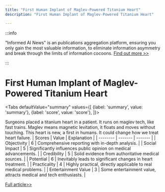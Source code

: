 ```yaml
---
title: "First Human Implant of Maglev-Powered Titanium Heart"
description: "First Human Implant of Maglev-Powered Titanium Heart"

---
```



:::info

"Informed AI News" is an publications aggregation platform, ensuring you only gain the most valuable information, to eliminate information asymmetry and break through the limits of information cocoons.  [Find out more >>](/)

:::

# First Human Implant of Maglev-Powered Titanium Heart


<Tabs
	defaultValue="summary"
	values={[
	{label: 'summary', value: 'summary'},
	{label: 'score', value: 'score'},
]}>
<TabItem value="summary">


Surgeons placed a titanium heart in a patient. It runs on maglev tech, like fast trains. Maglev means magnetic levitation, it floats and moves without touching. This heart is new, a first in humans. It could change how we treat heart failure.
</TabItem>
<TabItem value="score">
	| Scores     | Value   | Explanation |
	| -------- | ------- | ------- |
	| Objectivity  | 6    | Comprehensive reporting with in-depth analysis.    |
	| Social Impact | 5     | Significantly influences public opinion on medical advancements.    |
	| Credibility    | 5    | Solid evidence from authoritative medical sources.    |
	| Potential    | 6    | Inevitably leads to significant changes in heart treatment.    |
	| Practicality    | 4    | Highly practical, directly applicable to real medical problems.    |
	| Entertainment Value    | 3    | Some entertainment value, attracts medical and tech enthusiasts.    |
</TabItem>
</Tabs>

[Full article>>](https://www.ign.com/articles/surgeons-implant-maglev-powered-titanium-heart-in-human-patient-for-the-first-time)
